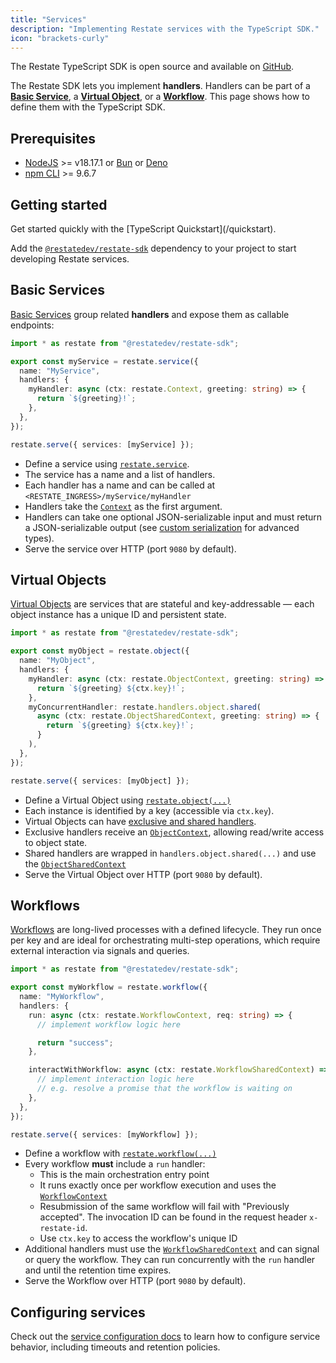 ```yaml
---
title: "Services"
description: "Implementing Restate services with the TypeScript SDK."
icon: "brackets-curly"
---
```



The Restate TypeScript SDK is open source and available on [GitHub](https://github.com/restatedev/sdk-typescript).

The Restate SDK lets you implement **handlers**. Handlers can be part of a **[Basic Service](/foundations/services#basic-service)**, a **[Virtual Object](/foundations/services#virtual-object)**, or a **[Workflow](/foundations/services#workflow)**. This page shows how to define them with the TypeScript SDK.

## Prerequisites
- [NodeJS](https://nodejs.org/en/) >= v18.17.1 or [Bun](https://bun.sh/docs/installation) or [Deno](https://deno.land/#installation)
- [npm CLI](https://docs.npmjs.com/downloading-and-installing-node-js-and-npm) >= 9.6.7

## Getting started
<Tip>
    Get started quickly with the [TypeScript Quickstart](/quickstart).
</Tip>

Add the [`@restatedev/restate-sdk`](https://www.npmjs.com/package/@restatedev/restate-sdk) dependency to your project to start developing Restate services.


## Basic Services

[Basic Services](/foundations/services) group related **handlers** and expose them as callable endpoints:

```ts {"CODE_LOAD::ts/src/develop/service.ts"} 
import * as restate from "@restatedev/restate-sdk";

export const myService = restate.service({
  name: "MyService",
  handlers: {
    myHandler: async (ctx: restate.Context, greeting: string) => {
      return `${greeting}!`;
    },
  },
});

restate.serve({ services: [myService] });
```


* Define a service using [`restate.service`](https://docs.restate.dev/tsdocs/functions/_restatedev_restate-sdk.service).
* The service has a name and a list of handlers.
* Each handler has a name and can be called at `<RESTATE_INGRESS>/myService/myHandler`
* Handlers take the [`Context`](https://docs.restate.dev/tsdocs/interfaces/_restatedev_restate-sdk.Context) as the first argument.
* Handlers can take one optional JSON-serializable input and must return a JSON-serializable output (see [custom serialization](/develop/ts/serialization) for advanced types).
* Serve the service over HTTP (port `9080` by default).

## Virtual Objects

[Virtual Objects](/foundations/services) are services that are stateful and key-addressable — each object instance has a unique ID and persistent state.

```ts {"CODE_LOAD::ts/src/develop/virtual_object.ts"} 
import * as restate from "@restatedev/restate-sdk";

export const myObject = restate.object({
  name: "MyObject",
  handlers: {
    myHandler: async (ctx: restate.ObjectContext, greeting: string) => {
      return `${greeting} ${ctx.key}!`;
    },
    myConcurrentHandler: restate.handlers.object.shared(
      async (ctx: restate.ObjectSharedContext, greeting: string) => {
        return `${greeting} ${ctx.key}!`;
      }
    ),
  },
});

restate.serve({ services: [myObject] });
```

* Define a Virtual Object using [`restate.object(...)`](https://docs.restate.dev/tsdocs/functions/_restatedev_restate-sdk.object)
* Each instance is identified by a key (accessible via `ctx.key`).
* Virtual Objects can have [exclusive and shared handlers](/foundations/handlers#handler-behavior).
* Exclusive handlers receive an [`ObjectContext`](https://docs.restate.dev/tsdocs/interfaces/_restatedev_restate-sdk.ObjectContext), allowing read/write access to object state.
* Shared handlers are wrapped in `handlers.object.shared(...)` and use the [`ObjectSharedContext`](https://docs.restate.dev/tsdocs/interfaces/_restatedev_restate-sdk.ObjectSharedContext)
* Serve the Virtual Object over HTTP (port `9080` by default).

## Workflows

[Workflows](/foundations/services) are long-lived processes with a defined lifecycle. They run once per key and are ideal for orchestrating multi-step operations, which require external interaction via signals and queries.

```ts {"CODE_LOAD::ts/src/develop/workflow.ts"} 
import * as restate from "@restatedev/restate-sdk";

export const myWorkflow = restate.workflow({
  name: "MyWorkflow",
  handlers: {
    run: async (ctx: restate.WorkflowContext, req: string) => {
      // implement workflow logic here

      return "success";
    },

    interactWithWorkflow: async (ctx: restate.WorkflowSharedContext) => {
      // implement interaction logic here
      // e.g. resolve a promise that the workflow is waiting on
    },
  },
});

restate.serve({ services: [myWorkflow] });
```

* Define a workflow with [`restate.workflow(...)`](https://docs.restate.dev/tsdocs/functions/_restatedev_restate-sdk.workflow)
* Every workflow **must** include a `run` handler:
  * This is the main orchestration entry point
  * It runs exactly once per workflow execution and uses the [`WorkflowContext`](https://docs.restate.dev/tsdocs/interfaces/_restatedev_restate-sdk.WorkflowContext)
  * Resubmission of the same workflow will fail with "Previously accepted". The invocation ID can be found in the request header `x-restate-id`.
  * Use `ctx.key` to access the workflow's unique ID
* Additional handlers must use the [`WorkflowSharedContext`](https://docs.restate.dev/tsdocs/interfaces/_restatedev_restate-sdk.WorkflowSharedContext) and can signal or query the workflow. They can run concurrently with the `run` handler and until the retention time expires.
* Serve the Workflow over HTTP (port `9080` by default).

## Configuring services
Check out the [service configuration docs](/services/configuration) to learn how to configure service behavior, including timeouts and retention policies.